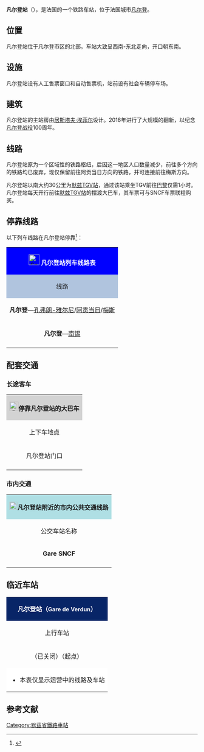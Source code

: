 {{Infobox station
| name          =[[File:Sncf-logo.svg|32x32px]]凡尔登站<br>Gare de Verdun
| type          = [[法国铁路|法国铁路]]
| image = File:Verdun - gare (1).JPG
|image_caption = 凡尔登站
| address       = {{FRA}}[[默兹省|默兹省]][[凡尔登|凡尔登]]
| latd          = 49
| latm          = 09
| lats          = 56
| latNS         = N
| longd         = 5
| longm         = 22
| longs         = 46
| longEW        = E
| operator = [[File:Sncf-logo.svg|32x32px]]
| coordinates_display = yes
| iso_region    = FR
| line          = 
* {{link-fr|圣蒂莱尔欧唐普勒－阿贡当日铁路|Ligne de Saint-Hilaire-au-Temple à Hagondange}}
* {{link-fr|勒鲁维尔－莫吉桥铁路|Ligne de Lérouville à Pont-Maugis}}（已基本废弃）
| platform      = 3
| tracks        = 2
| elevation = 200米
| opened        = 1870年4月14日
| rebuilt = 
| status =使用中
| closed        = 
| passengers= 约12.7万人次<ref>{{Cite web|url=https://ressources.data.sncf.com/explore/dataset/frequentation-gares/?sort=voyageurs_2014&q=verdun|title=Fréquentation en gares|accessdate=2016-11-02|author=SNCF|date=|language=法语|publisher=SNCF Open Data|archive-date=2016-11-14|archive-url=https://web.archive.org/web/20161114012734/https://ressources.data.sncf.com/explore/dataset/frequentation-gares/?sort=voyageurs_2014&q=verdun|dead-url=no}}</ref>
| pass_year= 2015年
| station_type = 客运车站
| connections = 
* 默兹省城际客运
| route_map =
| map_locator   = 
| note =
}}

'''凡尔登站'''（{{lang-fr|Gare de Verdun}}），是法国的一个铁路车站，位于法国城市[[凡尔登|凡尔登]]。

==位置==

凡尔登站位于凡尔登市区的北部。车站大致呈西南-东北走向，开口朝东南。

==设施==

凡尔登站设有人工售票窗口和自动售票机，站前设有社会车辆停车场。

==建筑==

凡尔登站的主站房由[[居斯塔夫·埃菲尔|居斯塔夫·埃菲尔]]设计。2016年进行了大规模的翻新，以纪念[[凡尔登战役|凡尔登战役]]100周年。

==线路==

凡尔登站原为一个区域性的铁路枢纽，后因这一地区人口数量减少，前往多个方向的铁路均已废弃，现仅保留前往阿贡当日方向的铁路，并可连接前往梅斯方向。

凡尔登站以南大约30公里为[[默兹TGV站|默兹TGV站]]，通过该站乘坐TGV前往[[巴黎东站|巴黎]]仅需1小时。凡尔登站每天开行前往[[默兹TGV站|默兹TGV站]]的摆渡大巴车，其车票可与SNCF车票联程购买。

== 停靠线路 ==

{{动态列表|最后更新时间：2016年8月21日。本章节内容仅供参考，不排除因施工或罢工而引发的临时性变更。欢迎修正和补充}}

以下列车线路在凡尔登站停靠<ref>{{Cite web|url=http://www.ter.sncf.com/lorraine/gares/87175778/Verdun/pratique|title=GARE VERDUN|accessdate=2016-11-02|author=SNCF|date=|language=法语|publisher=TER Lorraine|archive-date=2016-09-30|archive-url=https://web.archive.org/web/20160930235123/http://www.ter.sncf.com/lorraine/gares/87175778/Verdun/pratique|dead-url=no}}</ref>：

{| class="wikitable mw-collapsible" 
|colspan="5" style="background:#0000FF" align="center" |[[File:Sncf-logo.svg|28x28px]] <font color=#FFFFFF>'''凡尔登站列车线路表'''</font>
|-
!style="background:#B0C4DE"| 线路
!style="background:#B0C4DE"|车种
!style="background:#B0C4DE"|上一站
!style="background:#B0C4DE"|下一站
!style="background:#B0C4DE"|大致运行频率
|-
|'''凡尔登'''—[[孔弗朗-雅尔尼站|孔弗朗-雅尔尼]]/[[阿贡当日站|阿贡当日]]/[[梅斯城站|梅斯]]
| rowspan="2" align="center"|'''[[法国大区列车|TER]]'''
|（起点）
|[[埃坦站|埃坦]]
|每天3~7趟
|-
|'''凡尔登'''—[[南锡城站|南锡]]
|（起点）
|[[埃坦站|埃坦]]
|{{noteTag|name=noteA}}
|-
|colspan="5" style="background:#FFFFFF"|{{noteFoot|1=
{{noteTag|name=noteA|1=去程：每周日或节假日一班；返程：每周五一班}}
}}
|}

==配套交通==
===长途客车===

{| class="wikitable mw-collapsible" 
|colspan="3" align="center" style="background:#D3D3D3" |[[File:BSicon_BUS.svg|24x24px]]'''停靠凡尔登站的大巴车'''
|-
!align="center" |上下车地点
!align="center" |运营单位
!align="center" |主要目的地{{noteTag|name=noteA}}
|-
| rowspan="2" align="center" |凡尔登站门口
|align="center" |默兹省城际客运{{noteTag|name=noteC}}<br>RITM
|[[默兹TGV站|默兹TGV站]]{{noteTag|name=noteB}}<br>[[巴勒迪克|巴勒迪克]]、[[科梅尔西|科梅尔西]]、[[莱西斯莱泰|莱西斯莱泰]]、[[皮耶内_(默尔特-摩泽尔省)|皮埃讷]]、[[布利尼_(默兹省)|布利尼]]、[[多马里巴龙库尔|多马里巴龙库尔]]
|-
|align="center" |[[SNCF|SNCF]]
|[[香槟沙隆|香槟沙隆]]、[[圣梅内乌尔德|圣梅内乌尔德]]、[[孔弗朗-雅尔尼站|孔弗朗-雅尔尼]]、[[梅斯|梅斯]]<br>（''当某条铁路线施工或罢工时，SNCF可能也会提供途径该线路沿途站点的大巴车''{{noteTag|name=noteB}}）
|-
|colspan="3" style="background:#FFFFFF"|{{noteFoot|1=
{{noteTag|name=noteA|1=本栏不包括可以联程中转前往的目的地}}
{{noteTag|name=noteB|1=其车票可与SNCF的同线路车票通用，需提前预定}}
{{noteTag|name=noteC|1=部分城际客运线路仅周一至五开行}}
}}
|}

===市内交通===

{| class="wikitable mw-collapsible" 
|colspan="3" align="center" style="background:#AFDFE4"|[[File:Bus-logo.svg|21x21px]]'''凡尔登站附近的市内公共交通线路'''
|-
!align="center" |公交车站名称
!align="center" |位置
!align="center" |停靠线路{{noteTag|name=noteA}}<ref>{{Cite web|url=http://www.bus-tiv.com/ressources/document/plan_reseau_tiv_2014.pdf|title=plan_reseau_tiv_2014|accessdate=2016-11-02|author=TiV|date=|language=法语|publisher=TiV|archive-date=2016-05-19|archive-url=https://web.archive.org/web/20160519202359/http://www.bus-tiv.com/ressources/document/plan_reseau_tiv_2014.pdf|dead-url=no}}</ref>
|-
|'''Gare SNCF'''
|凡尔登站门口
|1路、2路、3路
|-
|colspan="3" style="background:#FFFFFF"|{{noteFoot|1=
{{noteTag|name=noteA|1=凡尔登市区内的所有公交线路在周日及节假日均停运}}
}}
|}

==临近车站==

{|class="wikitable mw-collapsible" style="margin: 0 auto; width:42em;"
|colspan="3"  style="background:#082567" align="center"|<font color=#FFFFFF>'''凡尔登站（<span style="font-size:11pt;">Gare de Verdun</span>）'''</font>
|-
!上行车站
!线路
!下行车站
|-
|align="center" |（已关闭）（起点）
|align="center" |'''{{link-fr|圣蒂莱尔欧唐普勒－阿贡当日铁路|Ligne de Saint-Hilaire-au-Temple à Hagondange}}'''
|align="center" |[[埃坦站|埃坦站]]<br><span style="font-size:small">→ 21.8km</span>
|-
|colspan="3" style="background:#FFFFFF"|
*本表仅显示运营中的线路及车站
|}

== 参考文献 ==
{{Reflist}}

[[Category:默茲省鐵路車站|Category:默茲省鐵路車站]]
